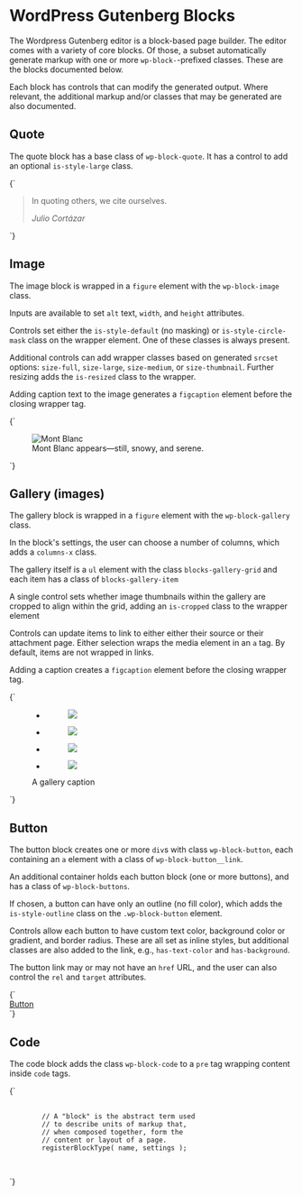 
<Meta title="Third-Party/Gutenberg" />

# WordPress Gutenberg Blocks

The Wordpress Gutenberg editor is a block-based page builder. The editor comes with
a variety of core blocks. Of those, a subset automatically generate markup with one
or more `wp-block-`-prefixed classes. These are the blocks documented below.

Each block has controls that can modify the generated output. Where relevant, the
additional markup and/or classes that may be generated are also documented.

## Quote

The quote block has a base class of `wp-block-quote`. It has a control to add an
optional `is-style-large` class.

<Preview>
  <Story name="core/quote" height="150px">
    {`<blockquote class="wp-block-quote is-style-large">
      <p>In quoting others, we cite ourselves.</p><cite>Julio Cortázar</cite>
    </blockquote>`}
  </Story>
</Preview>

## Image

The image block is wrapped in a `figure` element with the `wp-block-image` class.

Inputs are available to set `alt` text, `width`, and `height` attributes.

Controls set either the `is-style-default` (no masking) or `is-style-circle-mask`
class on the wrapper element. One of these classes is always present.

Additional controls can add wrapper classes based on generated `srcset` options:
`size-full`, `size-large`, `size-medium`, or `size-thumbnail`. Further resizing
adds the `is-resized` class to the wrapper.

Adding caption text to the image generates a `figcaption` element before the closing
wrapper tag.

<Preview>
  <Story name="core/image" height="500px">
    {`<figure class="wp-block-image size-large is-style-default">
        <img
          src="https://s.w.org/images/core/5.3/MtBlanc1.jpg"
          alt="Mont Blanc"
          class="wp-image-130"
          srcset="
            https://s.w.org/images/core/5.3/MtBlanc1.jpg         500w,
            https://s.w.org/images/core/5.3/MtBlanc1-300x225.jpg 300w
          "
          sizes="(max-width: 500px) 100vw, 500px"
        />
        <figcaption>Mont Blanc appears—still, snowy, and serene.</figcaption>
      </figure>`}
  </Story>
</Preview>

## Gallery (images)

The gallery block is wrapped in a `figure` element with the `wp-block-gallery` class.

In the block's settings, the user can choose a number of columns, which adds a `columns-x` class.

The gallery itself is a `ul` element with the class `blocks-gallery-grid` and each
item has a class of `blocks-gallery-item`

A single control sets whether image thumbnails within the gallery are cropped to align
within the grid, adding an `is-cropped` class to the wrapper element

Controls can update items to link to either either their source or their
attachment page. Either selection wraps the media element in an `a` tag. By default,
items are not wrapped in links.

Adding a caption creates a `figcaption` element before the closing wrapper tag.

<Preview>
  <Story name="core/gallery" height="500px">
    {`<figure class="wp-block-gallery columns-2 is-cropped">
      <ul class="blocks-gallery-grid">
        <li class="blocks-gallery-item">
          <figure>
            <a href="https://s.w.org/images/core/5.3/Glacial_lakes%2C_Bhutan.jpg">
              <img src="https://s.w.org/images/core/5.3/Glacial_lakes%2C_Bhutan.jpg" />
            </a>
          </figure>
        </li>
        <li class="blocks-gallery-item">
          <figure>
            <a href="https://wp-themes.com/twentytwenty/?page_id=2">
              <img src="https://s.w.org/images/core/5.3/Sediment_off_the_Yucatan_Peninsula.jpg" />
            </a>
          </figure>
        </li>
        <li class="blocks-gallery-item">
          <figure>
            <img src="https://s.w.org/images/core/5.3/Biologia_Centrali-Americana_-_Cantorchilus_semibadius_1902.jpg" />
          </figure>
        </li>
        <li class="blocks-gallery-item">
          <figure>
            <img src="https://s.w.org/images/core/5.3/Windbuchencom.jpg" />
          </figure>
        </li>
      </ul>
      <figcaption class="blocks-gallery-caption">A gallery caption</figcaption>
    </figure>`}
  </Story>
</Preview>

## Button

The button block creates one or more `div`s with class `wp-block-button`, each containing
an `a` element with a class of `wp-block-button__link`.

An additional container holds each button block (one or more buttons), and has
a class of `wp-block-buttons`.

If chosen, a button can have only an outline (no fill color), which adds the `is-style-outline`
class on the `.wp-block-button` element.

Controls allow each button to have custom text color, background color or gradient, and border
radius. These are all set as inline styles, but additional classes are also added
to the link, e.g., `has-text-color` and `has-background`.

The button link may or may not have an `href` URL, and the user can also control the
`rel` and `target` attributes.

<Preview>
  <Story name="core/button" height="100px">
    {`<div class="wp-block-buttons">
        <div class="wp-block-button">
          <a class="wp-block-button__link" href="https://wp-themes.com/twentytwenty/" style="border-radius:50px" target="_blank" rel="noopener noreferrer">
            Button
          </a>
        </div>
    </div>`}
  </Story>
</Preview>

## Code

The code block adds the class `wp-block-code` to a `pre` tag wrapping content inside
`code` tags.

<Preview>
  <Story name="core/code" height="350px">
    {`<pre class="wp-block-code">
      <code>
        // A "block" is the abstract term used
        // to describe units of markup that,
        // when composed together, form the
        // content or layout of a page.
        registerBlockType( name, settings );
      </code>
    </pre>`}
  </Story>
</Preview>




